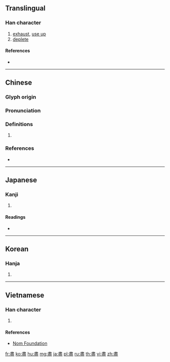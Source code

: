 {{character info/new}}
{{also|尽|䀆}}
==Translingual==

===Han character===
{{Han char|rn=108|rad=皿|as=09|sn=14|four=50107|canj=LMFBT}}

# [[exhaust]], [[use up]]
# [[deplete]]

====References====
* {{Han ref|kx=0795.220|dkj=23029|dj=1210.150|hdz=42567.050|uh=76E1|ud=30433|bh=BAC9|bd=47817}}

----

==Chinese==
{{zh-forms|s=尽}}

===Glyph origin===
{{Han etym}}

===Pronunciation===
{{zh-pron
|m=jìn
|c=zeon6
|h=pfs=chhin
|md=
|mn=chīn
|w=
|mc=y
|oc=y
|cat=
}}

===Definitions===
{{zh-hanzi}}

# {{rfdef|lang=zh}}

===References===
* {{R:yue:Hanzi}}

----

==Japanese==

===Kanji===
{{ja-kanji|grade=|rs=皿09}}

# {{defn|lang=ja|sort=皿09}}

====Readings====
* {{ja-readings|on=[[じん]] (jin)|kun=[[つくす]] (tsukusu)|nanori=}}

----

==Korean==

===Hanja===
{{ko-hanja|hangeul=진|eumhun=|rv=jin|mr=chin|y=cin}}

# {{defn|lang=ko|sort=皿09}}

----

==Vietnamese==

===Han character===
{{vi-hantu|[[tận]], [[hết]]|rs=皿09}}

# {{defn|lang=vi|sort=皿09}}

====References====
* [http://nomfoundation.org/common/nom_details.php?codepoint=76e1&img=1 Nom Foundation]

[[fr:盡]]
[[ko:盡]]
[[hu:盡]]
[[mg:盡]]
[[ja:盡]]
[[pl:盡]]
[[ru:盡]]
[[th:盡]]
[[vi:盡]]
[[zh:盡]]